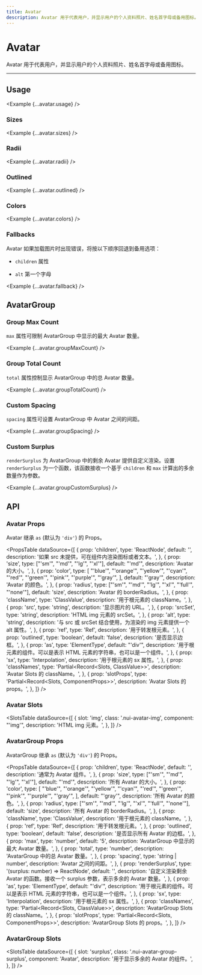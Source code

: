```yaml
---
title: Avatar
description: Avatar 用于代表用户，并显示用户的个人资料照片、姓名首字母或备用图标。
---
```



# Avatar

Avatar 用于代表用户，并显示用户的个人资料照片、姓名首字母或备用图标。

<ComponentLinks component='avatar' />

---

## Usage

<Example {...avatar.usage} />

### Sizes

<Example {...avatar.sizes} />

### Radii

<Example {...avatar.radii} />

### Outlined

<Example {...avatar.outlined} />

### Colors

<Example {...avatar.colors} />

### Fallbacks

Avatar 如果加载图片时出现错误，将按以下顺序回退到备用选项：

- `children` 属性

- `alt` 第一个字母

<Example {...avatar.fallback} />

## AvatarGroup

### Group Max Count

`max` 属性可限制 AvatarGroup 中显示的最大 Avatar 数量。

<Example {...avatar.groupMaxCount} />

### Group Total Count

`total` 属性控制显示 AvatarGroup 中的总 Avatar 数量。

<Example {...avatar.groupTotalCount} />

### Custom Spacing

`spacing` 属性可设置 AvatarGroup 中 Avatar 之间的间距。

<Example {...avatar.groupSpacing} />

### Custom Surplus

`renderSurplus` 为 AvatarGroup 中的剩余 Avatar 提供自定义渲染。设置 `renderSurplus` 为一个函数，该函数接收一个基于 `children` 和 `max` 计算出的多余数量作为参数。

<Example {...avatar.groupCustomSurplus} />

## API

### Avatar Props

Avatar 继承 `as` (默认为 `'div'`) 的 Props。

<PropsTable
  dataSource={[
    {
      prop: 'children',
      type: 'ReactNode',
      default: '',
      description: '如果 src 未提供，可在组件内渲染图标或者文本。',
    },
    {
      prop: 'size',
      type: ["'sm'", "'md'", "'lg'", "'xl'"],
      default: "'md'",
      description: 'Avatar 的大小。',
    },
    {
      prop: 'color',
      type: [
        "'blue'",
        "'orange'",
        "'yellow'",
        "'cyan'",
        "'red'",
        "'green'",
        "'pink'",
        "'purple'",
        "'gray'",
      ],
      default: "'gray'",
      description: 'Avatar 的颜色。',
    },
    {
      prop: 'radius',
      type: ["'sm'", "'md'", "'lg'", "'xl'", "'full'", "'none'"],
      default: 'size',
      description: 'Avatar 的 borderRadius。',
    },
    {
      prop: 'className',
      type: 'ClassValue',
      description: '用于根元素的 className。',
    },
    {
      prop: 'src',
      type: 'string',
      description: '显示图片的 URL。',
    },
    {
      prop: 'srcSet',
      type: 'string',
      description: 'HTML img 元素的 srcSet。',
    },
    {
      prop: 'alt',
      type: 'string',
      description:
        '与 src 或 srcSet 结合使用，为渲染的 img 元素提供一个 alt 属性。',
    },
    {
      prop: 'ref',
      type: 'Ref',
      description: '用于转发根元素。',
    },
    {
      prop: 'outlined',
      type: 'boolean',
      default: 'false',
      description: '是否显示边框。',
    },
    {
      prop: 'as',
      type: 'ElementType',
      default: "'div'",
      description:
        '用于根元素的组件。可以是表示 HTML 元素的字符串，也可以是一个组件。',
    },
    {
      prop: 'sx',
      type: 'Interpolation',
      description: '用于根元素的 sx 属性。',
    },
    {
      prop: 'classNames',
      type: 'Partial<Record<Slots, ClassValue>>',
      description: 'Avatar Slots 的 className。',
    },
    {
      prop: 'slotProps',
      type: 'Partial<Record<Slots, ComponentProps>>',
      description: 'Avatar Slots 的 props。',
    },
  ]}
/>

### Avatar Slots

<SlotsTable
  dataSource={[
    {
      slot: 'img',
      class: '.nui-avatar-img',
      component: "'img'",
      description: 'HTML img 元素。',
    },
  ]}
/>

### AvatarGroup Props

AvatarGroup 继承 `as` (默认为 `'div'`) 的 Props。

<PropsTable
  dataSource={[
    {
      prop: 'children',
      type: 'ReactNode',
      default: '',
      description: '通常为 Avatar 组件。',
    },
    {
      prop: 'size',
      type: ["'sm'", "'md'", "'lg'", "'xl'"],
      default: "'md'",
      description: '所有 Avatar 的大小。',
    },
    {
      prop: 'color',
      type: [
        "'blue'",
        "'orange'",
        "'yellow'",
        "'cyan'",
        "'red'",
        "'green'",
        "'pink'",
        "'purple'",
        "'gray'",
      ],
      default: "'gray'",
      description: '所有 Avatar 的颜色。',
    },
    {
      prop: 'radius',
      type: ["'sm'", "'md'", "'lg'", "'xl'", "'full'", "'none'"],
      default: 'size',
      description: '所有 Avatar 的 borderRadius。',
    },
    {
      prop: 'className',
      type: 'ClassValue',
      description: '用于根元素的 className。',
    },
    {
      prop: 'ref',
      type: 'Ref',
      description: '用于转发根元素。',
    },
    {
      prop: 'outlined',
      type: 'boolean',
      default: 'false',
      description: '是否显示所有 Avatar 的边框。',
    },
    {
      prop: 'max',
      type: 'number',
      default: '5',
      description: 'AvatarGroup 中显示的最大 Avatar 数量。',
    },
    {
      prop: 'total',
      type: 'number',
      description: 'AvatarGroup 中的总 Avatar 数量。',
    },
    {
      prop: 'spacing',
      type: 'string | number',
      description: 'Avatar 之间的间距。',
    },
    {
      prop: 'renderSurplus',
      type: '(surplus: number) => ReactNode',
      default: '',
      description:
        '自定义渲染剩余 Avatar 的函数。接收一个 surplus 参数，表示多余的 Avatar 数量。',
    },
    {
      prop: 'as',
      type: 'ElementType',
      default: "'div'",
      description:
        '用于根元素的组件。可以是表示 HTML 元素的字符串，也可以是一个组件。',
    },
    {
      prop: 'sx',
      type: 'Interpolation',
      description: '用于根元素的 sx 属性。',
    },
    {
      prop: 'classNames',
      type: 'Partial<Record<Slots, ClassValue>>',
      description: 'AvatarGroup Slots 的 className。',
    },
    {
      prop: 'slotProps',
      type: 'Partial<Record<Slots, ComponentProps>>',
      description: 'AvatarGroup Slots 的 props。',
    },
  ]}
/>

### AvatarGroup Slots

<SlotsTable
  dataSource={[
    {
      slot: 'surplus',
      class: '.nui-avatar-group-surplus',
      component: 'Avatar',
      description: '用于显示多余的 Avatar 的组件。',
    },
  ]}
/>
